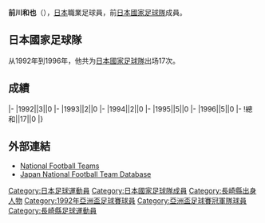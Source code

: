{{Infobox football biography
|name=前川和也
|image=
|fullname=前川和也
|birth_date={{Birth date and age|1968|3|22}}
|cityofbirth=[[長崎縣|長崎縣]]
|countryofbirth=[[日本|日本]]
|height=1.89 m
|position=[[守門員_(足球)|守門員]]
|currentclub=
|years=1986-1999<br/>2000-2001
|clubs=[[廣島三箭|廣島三箭]]<br/>[[大分三神|大分三神]]
|caps(goals)=
|nationalyears=1992-1996
|nationalteam=[[日本國家足球隊|日本]]
|nationalcaps(goals)=17 (0)
}}
'''前川和也'''（{{Bd|1968年|3月22日||}}），[[日本|日本]]職業足球員，前[[日本國家足球隊|日本國家足球隊]]成員。

==日本國家足球隊==
从1992年到1996年，他共为[[日本國家足球隊|日本國家足球隊]]出场17次。

==成績==
{{Football player national team statistics|JPN}}
|-
|1992||3||0
|-
|1993||2||0
|-
|1994||2||0
|-
|1995||5||0
|-
|1996||5||0
|-
!總和||17||0
|}

==外部連結==
{{Reflist}}
*[http://www.national-football-teams.com/v2/player.php?id=30520 National Football Teams] {{Wayback|url=http://www.national-football-teams.com/v2/player.php?id=30520 |date=20121023095607 }}
*[https://web.archive.org/web/20160319025421/http://www.japannationalfootballteam.com/en/players/maekawa_kazuya.html Japan National Football Team Database]

{{1992年亞洲盃足球賽日本參賽名單}}

[[Category:日本足球運動員|Category:日本足球運動員]]
[[Category:日本國家足球隊成員|Category:日本國家足球隊成員]]
[[Category:長崎縣出身人物|Category:長崎縣出身人物]]
[[Category:1992年亞洲盃足球賽球員|Category:1992年亞洲盃足球賽球員]]
[[Category:亞洲盃足球賽冠軍隊球員|Category:亞洲盃足球賽冠軍隊球員]]
[[Category:長崎縣足球運動員|Category:長崎縣足球運動員]]


{{Japan-sport-bio-stub}}
{{Soccer-player-stub}}